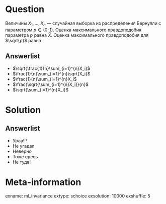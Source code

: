Question
========
Величины $X_1, \, \ldots, \, X_n$ — случайная выборка из распределения Бернулли с параметром $p \in (0;\,1)$.
Оценка максимального правдоподобия параметра $p$ равна $\bar X$.
Оценка максимального правдоподобия для $\sqrt{p}$ равна

Answerlist
----------

* $\sqrt{\frac{1}{n}\sum_{i=1}^{n}X_i}$
* $\frac{1}{n}\sum_{i=1}^{n}\sqrt{X_i}$
* $\frac{1}{n}\sum_{i=1}^{n}X_i$
* $\frac{\sqrt{\sum_{i=1}^{n}X_i}}{n}$
* $\sqrt{\sum_{i=1}^{n}X_i}$


Solution
========

Answerlist
----------
* Ураа!!!
* Не угадал
* Неверно
* Тоже ересь
* Не туда!

Meta-information
================
exname: ml_invariance
extype: schoice
exsolution: 10000
exshuffle: 5
